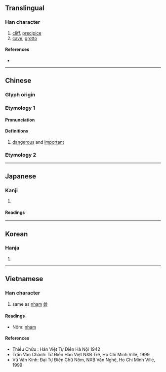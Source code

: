 {{also|巌|岩}}
{{character info/new}}
==Translingual==

===Han character===
{{Han char|rn=46|rad=山|as=20|sn=23|four=22248|canj=URRK|ids=⿱山嚴}}

# [[cliff]], [[precipice]]
# [[cave]], [[grotto]]

====References====
* {{Han ref|kx=0323.070|dkj=08649|dj=0623.150|hdz=10808.070|uh=5DD6|ud=24022|bh=C5C9|bd=50633}}

----

==Chinese==
{{zh-forms|t2=岩|s=岩}}

===Glyph origin===
{{Han etym}}
{{Han compound|ls=psc|山|嚴|c1=s|c2=p|t1=mountain}}

===Etymology 1===

====Pronunciation====
{{zh-pron
|m=yán
|cat=adj
}}

====Definitions====
{{zh-hanzi}}

# {{lb|zh|of a military position}} [[dangerous]] and [[important]]
#: {{zh-x|^制，巖 邑 也，^虢 ^叔 死 焉。|The {{w|:zh:Hulao Pass|''Zhi'' area}} is a '''dangerous and important''' place, {{w|Eastern Guo|Guo}} Shu died there.|ref=Zuozhuan|3=CL}}

===Etymology 2===
{{zh-see|岩|v}}

----

==Japanese==

===Kanji===
{{ja-kanji|grade=|rs=山20}}

# {{rfdef|ja|sort=山20}}

====Readings====
{{ja-readings
|on=がん, げん
|kun=けわ-し.い, いわお-, いわ-
}}

----

==Korean==

===Hanja===
{{ko-hanja|hangeul=[[암]], [[엄]]|rv=am, eom|mr=am, ŏm}}

# {{rfdef|ko|sort=山20}}

----

==Vietnamese==

===Han character===
{{vi-hantu|nham|rs=山20}}

# same as [[nham]] [[碞]]

====Readings====
* Nôm: [[nham]]

====References====
* Thiều Chửu : Hán Việt Tự Điển Hà Nội 1942
* Trần Văn Chánh: Từ Điển Hán Việt NXB Trẻ, Ho Chi Minh Ville, 1999
* Vũ Văn Kính: Đại Tự Điển Chữ Nôm, NXB Văn Nghệ, Ho Chi Minh Ville, 1999